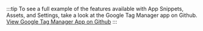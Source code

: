 :::tip
To see a full example of the features available with App Snippets, Assets, and Settings, take a look at the Google Tag Manager app on Github.
[View Google Tag Manager App on Github](https://github.com/29next/google-tag-manager)
:::


